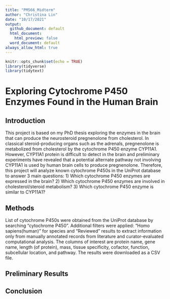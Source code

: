 ```yaml
---
title: "PM566_Midterm"
author: "Christina Lin"
date: "10/17/2021"
output:  
  github_document: default
  html_document:
    html_preview: false
  word_document: default
always_allow_html: true
---
```


```r
knitr::opts_chunk$set(echo = TRUE)
library(tidyverse)
library(tidytext)

```

# Exploring Cytochrome P450 Enzymes Found in the Human Brain

## Introduction
This project is based on my PhD thesis exploring the enzymes in the brain that can produce the neurosteroid pregnenolone from cholesterol. In classical steroid-producing organs such as the adrenals, pregnenolone is metabolized from cholesterol by the cytochrome P450 enzyme CYP11A1. However, CYP11A1 protein is difficult to detect in the brain and preliminary experiments have revealed that a potential alternate pathway not involving CYP11A1 is used by human brain cells to produce pregnenolone. Therefore, this project will analyze known cytochrome P450s in the UniProt database to answer 3 main questions: 1) Which cytochrome P450 enzymes are expressed in the brain? 2) Which cytochrome P450 enzymes are involved in cholesterol/steroid metabolism? 3) Which cytochrome P450 enzyme is similar to CYP11A1? 

## Methods
List of cytochrome P450s were obtained from the UniProt database by searching "cytochrome P450". Additional filters were applied: "Homo sapiens(human)" for species and "Reviewed" results to extract information only from manually annotated records from literature and curator-evaluated computational analysis. The columns of interest are protein name, gene name, length (of protein), mass, tissue specificity, cofactor, function, subcellular location, and pathway. The results were downloaded as a CSV file. 


## Preliminary Results



## Conclusion